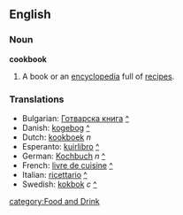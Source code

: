 ==English==
===Noun===
'''cookbook'''
# A book or an [[encyclopedia]] full of [[recipe]]s.

===Translations===
*Bulgarian: [[Готварска книга]] [[:bg:Готварска книга|^]]
*Danish: [[kogebog]] [[:da:kogebog|^]]
*Dutch: [[kookboek]] ''n''
*Esperanto: [[kuirlibro]] [[:eo:kuirlibro|^]]
*German: [[Kochbuch]] ''n'' [[:de:Kochbuch|^]]
*French: [[livre de cuisine]] [[:fr:livre de cuisine|^]]
*Italian: [[ricettario]] [[:it:ricettario|^]]
*Swedish: [[kokbok]] ''c'' [[:sv:kokbok|^]]

[[category:Food and Drink]]
